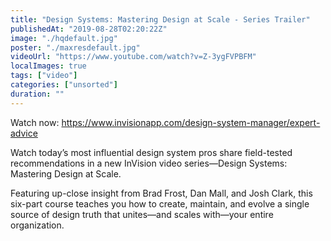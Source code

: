 ```yaml
---
title: "Design Systems: Mastering Design at Scale - Series Trailer"
publishedAt: "2019-08-28T02:20:22Z"
image: "./hqdefault.jpg"
poster: "./maxresdefault.jpg"
videoUrl: "https://www.youtube.com/watch?v=Z-3ygFVPBFM"
localImages: true
tags: ["video"]
categories: ["unsorted"]
duration: ""
---
```

Watch now: https://www.invisionapp.com/design-system-manager/expert-advice

Watch today’s most influential design system pros share field-tested recommendations in a new InVision video series—Design Systems: Mastering Design at Scale.

Featuring up-close insight from Brad Frost, Dan Mall, and Josh Clark, this six-part course teaches you how to create, maintain, and evolve a single source of design truth that unites—and scales with—your entire organization.

